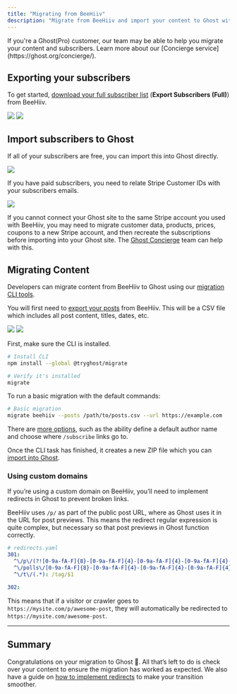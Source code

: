 ```yaml
---
title: "Migrating from BeeHiiv"
description: "Migrate from BeeHiiv and import your content to Ghost with this guide"
---
```


<Note>
If you're a Ghost(Pro) customer, our team may be able to help you migrate your content and subscribers. Learn more about our [Concierge service](https://ghost.org/concierge/).
</Note>

## Exporting your subscribers

To get started, [download your full subscriber list](https://support.beehiiv.com/hc/en-us/articles/12234988536215-How-to-export-subscribers) (**Export Subscribers (Full)**) from BeeHiiv.

<Frame>
  <img src="/images/5830e1b4-beehiiv-subscriber-exports_huae1d966f695844077fd5c2e1914a81b1_25651_2148x0_resize_q100_h2_box_3.webp" />
</Frame> 

<Frame>
  <img src="/images/cbffd4f4-beehiiv-subscriber-download_huff7cd490bded2324dbd2f44e962cade4_16919_2148x0_resize_q100_h2_box_3.webp" />
</Frame>

## Import subscribers to Ghost

If all of your subscribers are free, you can import this into Ghost directly.

<Frame>
  <img src="/images/2f96f746-import-members-1_huc3d26abd3bec140dac4d1e5fd61f2b53_17353_1000x0_resize_q100_h2_box_3.webp" />
</Frame>

If you have paid subscribers, you need to relate Stripe Customer IDs with your subscribers emails.

<Frame>
  <img src="/images/19216f0e-import-members-2_hu4666f031efd860d74fa4f40b2a587fd0_130604_1000x0_resize_q100_h2_box_3.webp" />
</Frame>

If you cannot connect your Ghost site to the same Stripe account you used with BeeHiiv, you may need to migrate customer data, products, prices, coupons to a new Stripe account, and then recreate the subscriptions before importing into your Ghost site. The [Ghost Concierge](https://ghost.org/concierge/) team can help with this.

## Migrating Content

Developers can migrate content from BeeHiiv to Ghost using our [migration CLI tools](https://github.com/TryGhost/migrate/tree/main/packages/mg-beehiiv).

You will first need to [export your posts](https://support.beehiiv.com/hc/en-us/articles/12258595483543-How-to-export-your-post-content) from BeeHiiv. This will be a CSV file which includes all post content, titles, dates, etc.

<Frame>
  <img src="/images/0e894c9e-beehiiv-content-export_hu692b89da164ad0d3b6abc7f18ee87332_11063_2148x0_resize_q100_h2_box_3.webp" />
</Frame> 

<Frame>
  <img src="/images/1c0d9391-beehiiv-content-download_hu2bc2e7c63f879a9affdf18f111de440a_16136_2148x0_resize_q100_h2_box_3.webp" />
</Frame>

First, make sure the CLI is installed.

```sh
# Install CLI
npm install --global @tryghost/migrate

# Verify it's installed
migrate
```

To run a basic migration with the default commands:

```sh
# Basic migration
migrate beehiiv --posts /path/to/posts.csv --url https://example.com
```

There are [more options](https://github.com/TryGhost/migrate/tree/main/packages/mg-beehiiv#usage), such as the ability define a default author name and choose where `/subscribe` links go to.

Once the CLI task has finished, it creates a new ZIP file which you can [import into Ghost](https://ghost.org/help/imports/).

### Using custom domains

If you’re using a custom domain on BeeHiiv, you’ll need to implement redirects in Ghost to prevent broken links.

BeeHiiv uses `/p/` as part of the public post URL, where as Ghost uses it in the URL for post previews. This means the redirect regular expression is quite complex, but necessary so that post previews in Ghost function correctly.

```yaml
# redirects.yaml
301:
  ^\/p\/(?![0-9a-fA-F]{8}-[0-9a-fA-F]{4}-[0-9a-fA-F]{4}-[0-9a-fA-F]{4}-[0-9a-fA-F]{12})(.*): /$1
  ^\/polls\/[0-9a-fA-F]{8}-[0-9a-fA-F]{4}-[0-9a-fA-F]{4}-[0-9a-fA-F]{4}-[0-9a-fA-F]{12}(.*): /
  ^\/t\/(.*): /tag/$1

302:
```

This means that if a visitor or crawler goes to `https://mysite.com/p/awesome-post`, they will automatically be redirected to `https://mysite.com/awesome-post`.

***

## Summary

Congratulations on your migration to Ghost 🙌. All that’s left to do is check over your content to ensure the migration has worked as expected. We also have a guide on [how to implement redirects](https://ghost.org/tutorials/implementing-redirects/) to make your transition smoother.
